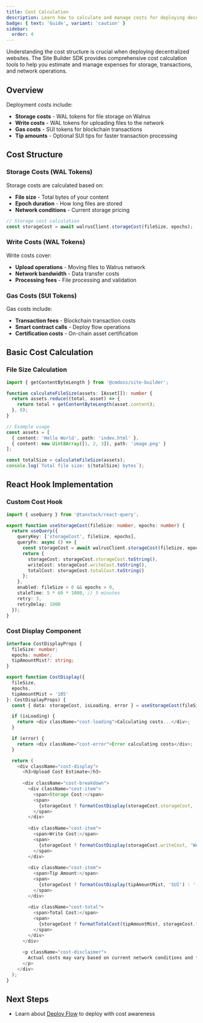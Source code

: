 ```yaml
---
title: Cost Calculation
description: Learn how to calculate and manage costs for deploying decentralized websites on Walrus + Sui networks.
badge: { text: 'Guide', variant: 'caution' }
sidebar:
  order: 4
---
```



Understanding the cost structure is crucial when deploying decentralized websites. The Site Builder SDK provides comprehensive cost calculation tools to help you estimate and manage expenses for storage, transactions, and network operations.

## Overview

Deployment costs include:
- **Storage costs** - WAL tokens for file storage on Walrus
- **Write costs** - WAL tokens for uploading files to the network
- **Gas costs** - SUI tokens for blockchain transactions
- **Tip amounts** - Optional SUI tips for faster transaction processing

## Cost Structure

### Storage Costs (WAL Tokens)

Storage costs are calculated based on:
- **File size** - Total bytes of your content
- **Epoch duration** - How long files are stored
- **Network conditions** - Current storage pricing

```typescript
// Storage cost calculation
const storageCost = await walrusClient.storageCost(fileSize, epochs);
```

### Write Costs (WAL Tokens)

Write costs cover:
- **Upload operations** - Moving files to Walrus network
- **Network bandwidth** - Data transfer costs
- **Processing fees** - File processing and validation

### Gas Costs (SUI Tokens)

Gas costs include:
- **Transaction fees** - Blockchain transaction costs
- **Smart contract calls** - Deploy flow operations
- **Certification costs** - On-chain asset certification

## Basic Cost Calculation

### File Size Calculation

```typescript
import { getContentByteLength } from '@cmdoss/site-builder';

function calculateFileSize(assets: IAsset[]): number {
  return assets.reduce((total, asset) => {
    return total + getContentByteLength(asset.content);
  }, 0);
}

// Example usage
const assets = [
  { content: 'Hello World', path: 'index.html' },
  { content: new Uint8Array([1, 2, 3]), path: 'image.png' }
];

const totalSize = calculateFileSize(assets);
console.log(`Total file size: ${totalSize} bytes`);
```

## React Hook Implementation

### Custom Cost Hook

```typescript
import { useQuery } from '@tanstack/react-query';

export function useStorageCost(fileSize: number, epochs: number) {
  return useQuery({
    queryKey: ['storageCost', fileSize, epochs],
    queryFn: async () => {
      const storageCost = await walrusClient.storageCost(fileSize, epochs);
      return {
        storageCost: storageCost.storageCost.toString(),
        writeCost: storageCost.writeCost.toString(),
        totalCost: storageCost.totalCost.toString()
      };
    },
    enabled: fileSize > 0 && epochs > 0,
    staleTime: 5 * 60 * 1000, // 5 minutes
    retry: 3,
    retryDelay: 1000
  });
}
```

### Cost Display Component

```typescript
interface CostDisplayProps {
  fileSize: number;
  epochs: number;
  tipAmountMist?: string;
}

export function CostDisplay({ 
  fileSize, 
  epochs, 
  tipAmountMist = '105' 
}: CostDisplayProps) {
  const { data: storageCost, isLoading, error } = useStorageCost(fileSize, epochs);

  if (isLoading) {
    return <div className="cost-loading">Calculating costs...</div>;
  }

  if (error) {
    return <div className="cost-error">Error calculating costs</div>;
  }

  return (
    <div className="cost-display">
      <h3>Upload Cost Estimate</h3>
      
      <div className="cost-breakdown">
        <div className="cost-item">
          <span>Storage Cost:</span>
          <span>
            {storageCost ? formatCostDisplay(storageCost.storageCost, 'WAL') : '---'}
          </span>
        </div>
        
        <div className="cost-item">
          <span>Write Cost:</span>
          <span>
            {storageCost ? formatCostDisplay(storageCost.writeCost, 'WAL') : '---'}
          </span>
        </div>
        
        <div className="cost-item">
          <span>Tip Amount:</span>
          <span>
            {storageCost ? formatCostDisplay(tipAmountMist, 'SUI') : '---'}
          </span>
        </div>
        
        <div className="cost-total">
          <span>Total Cost:</span>
          <span>
            {storageCost ? formatTotalCost(tipAmountMist, storageCost.totalCost) : '---'}
          </span>
        </div>
      </div>
      
      <p className="cost-disclaimer">
        Actual costs may vary based on current network conditions and file size.
      </p>
    </div>
  );
}
```

## Next Steps
- Learn about [Deploy Flow](/guides/deploy-flow/) to deploy with cost awareness
